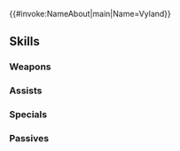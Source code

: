 {{#invoke:NameAbout|main|Name=Vyland}}{{HeroPage Tabs}}
{{Hero Infobox
|Name=Vyland
|Title=Coyote's Justice
|WeaponType=Green Axe
|MoveType=Cavalry
|Origin=Fire Emblem: Mystery of the Emblem
|Gender=Male
|actorEN=Matt Shipman
|actorJP=木村昴
|artist=山田孝太郎
|randomStartTime=2021-11-18T07:00:00Z
|additionDate=October 18, 2021
|releaseDate=October 18, 2021
|poolDate=November 5, 2021
|poolRarities=3,4
|cv1=1
|cv2=600400
|TagID=ビラク
|InternalID=722
|Properties=
|description=Member of the Coyote's Men of Aurelis. To him, Wolf, Sedgar, and Roshea are considered to be nothing less than brothers. Appears in Fire Emblem: Mystery of the Emblem.
}}
{{Stats Page
|Lv1HP=19|Lv1ATK=11|Lv1SPD=8|Lv1DEF=8|Lv1RES=4
|GRHP=65|GRATK=70|GRSPD=50|GRDEF=65|GRRES=35
}}
==Skills==
===Weapons===
{{Weapons Table
|weapon1=Iron Axe
|weapon1Default=1
|weapon1Unlock=1
|weapon2=Steel Axe
|weapon2Default=2
|weapon2Unlock=2
|weapon3=Unbound Axe
|weapon3Default=4
|weapon3Unlock=3
|weapon4=Unbound Axe+
|weapon4Default=5
|weapon4Unlock=5
}}
===Assists===
{{Assists Table
|assist1=Smite
|assist1Default=4
|assist1Unlock=3
}}
===Specials===
{{Specials Table}}
===Passives===
{{Passives Table
|passiveA1=Atk/Def Push 1
|passiveA2=Atk/Def Push 2
|passiveA3=Atk/Def Push 3
|passiveA1Unlock=3
|passiveA2Unlock=4
|passiveA3Unlock=5
|passiveB1=Atk/Def Link 1
|passiveB2=Atk/Def Link 2
|passiveB3=Atk/Def Link 3
|passiveB1Unlock=1
|passiveB2Unlock=2
|passiveB3Unlock=4
}}
{{Heroes Navbox}}